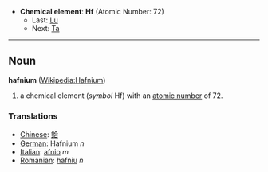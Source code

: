 *'''Chemical element''': '''Hf''' (Atomic Number: 72)
**Last: [[Lutetium|Lu]]
**Next: [[Tantalum|Ta]]
----
== Noun ==
'''hafnium''' ([[en:Hafnium|Wikipedia:Hafnium]])

# a chemical element (''symbol'' Hf) with an [[atomic number]] of 72.

===Translations===
*[[Chinese]]: [[鉿]]
*[[German]]: Hafnium ''n''
*[[Italian]]: [[afnio]] ''m''
*[[Romanian]]: [[hafniu]] ''n''